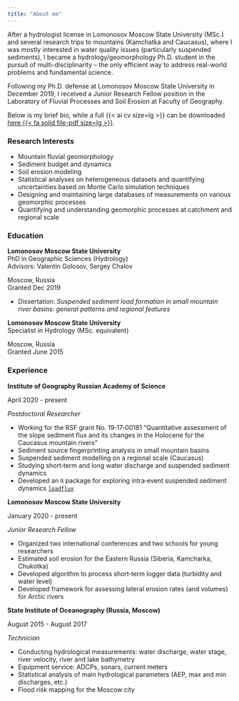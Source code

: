 ```yaml
---
title: "About me"
---
```


After a hydrologist license in Lomonosov Moscow State University (MSc.) and several research trips to mountains (Kamchatka and Caucasus), where I was mostly interested in water quality issues (particularly suspended sediments), I became a hydrology/geomorphology Ph.D. student in the pursuit of multi-disciplinarity -- the only efficient way to address real-world problems and fundamental science.

Following my Ph.D. defense at Lomonosov Moscow State University in December 2019, I received a Junior Research Fellow position in the Laboratory of Fluvial Processes and Soil Erosion at Faculty of Geography.

Below is my brief bio, while a full {{< ai cv size=lg >}} can be downloaded [here {{< fa solid file-pdf size=lg >}}](data/Tsyplenkov-Anatoly_CV.pdf).

### Research Interests

-   Mountain fluvial geomorphology
-   Sediment budget and dynamics
-   Soil erosion modeling
-   Statistical analyses on heterogeneous datasets and quantifying uncertainties based on Monte Carlo simulation techniques
-   Designing and maintaining large databases of measurements on various geomorphic processes
-   Quantifying and understanding geomorphic processes at catchment and regional scale

### Education

::: {.d-flex .justify-content-between}
::: {}
**Lomonosov Moscow State University**  
PhD in Geographic Sciences (Hydrology)  
Advisors: Valentin Golosov, Sergey Chalov
:::
::: {.text-end}
Moscow, Russia  
Granted Dec 2019
:::
:::
- Dissertation: *Suspended sediment load formation in small mountain river basins: general patterns and regional features*

::: {.d-flex .justify-content-between}
::: {}
**Lomonosov Moscow State University**  
Specialist in Hydrology (MSc. equivalent)
:::
::: {.text-end}
Moscow, Russia  
Granted June 2015
:::
:::

### Experience

::: {.d-flex .justify-content-between}
::: {}
**Institute of Geography Russian Academy of Science**  
:::
::: {.text-end}
April 2020 - present
:::
:::
*Postdoctoral Researcher*

- Working for the RSF grant No. 19‑17‑00181 “Quantitative assessment of the slope sediment flux and its changes in the Holocene for the Caucasus mountain rivers”
- Sediment source fingerprinting analysis in small mountain basins
- Suspended sediment modelling on a regional scale (Caucasus)
- Studying short‑term and long water discharge and suspended sediment dynamics
- Developed an `R` package for exploring intra‑event suspended sediment dynamics [`loadflux`](https://github.com/atsyplenkov/loadflux)

::: {.d-flex .justify-content-between}
::: {}
**Lomonosov Moscow State University**  
:::
::: {.text-end}
January 2020 - present
:::
:::
*Junior Research Fellow*

- Organized two international conferences and two schools for young researchers
- Estimated soil erosion for the Eastern Russia (Siberia, Kamcharka, Chukotka)
- Developed algorithm to process short‑term logger data (turbidity and water level)
- Developed framework for assessing lateral erosion rates (and volumes) for Arctic rivers

::: {.d-flex .justify-content-between}
::: {}
**State Institute of Oceanography (Russia, Moscow)**  
:::
::: {.text-end}
August 2015 - August 2017
:::
:::
*Technician*

- Conducting hydrological measurements: water discharge, water stage, river velocity, river and lake bathymetry
- Equipment service: ADCPs, sonars, current meters
- Statistical analysis of main hydrological parameters (AEP, max and min discharges, etc.)
- Flood risk mapping for the Moscow city
